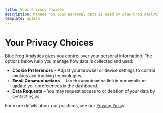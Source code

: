 ```yaml
---
title: Your Privacy Choices
description: Manage how your personal data is used by Blue Frog Analytics.
template: splash
---
```


<div class="carbon-container">

# Your Privacy Choices

Blue Frog Analytics gives you control over your personal information. The options below help you manage how data is collected and used:

- **Cookie Preferences** &ndash; Adjust your browser or device settings to control cookies and tracking technologies.
- **Email Communications** &ndash; Use the unsubscribe link in our emails or update your preferences in the dashboard.
- **Data Requests** &ndash; You may request access to or deletion of your data by [contacting us](/contact/).

For more details about our practices, see our [Privacy Policy](/privacy-policy).

</div>
